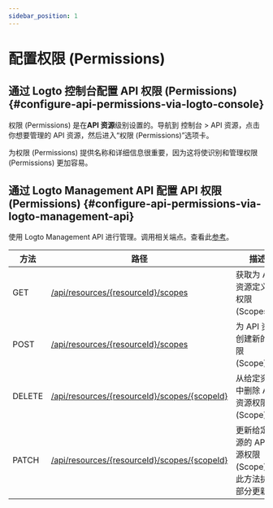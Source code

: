 ```yaml
---
sidebar_position: 1
---
```


# 配置权限 (Permissions)

## 通过 Logto 控制台配置 API 权限 (Permissions) \{#configure-api-permissions-via-logto-console}

权限 (Permissions) 是在**API 资源**级别设置的。导航到 <CloudLink to="/api-resources">控制台 > API 资源</CloudLink>，点击你想要管理的 API 资源，然后进入“权限 (Permissions)”选项卡。

为权限 (Permissions) 提供名称和详细信息很重要，因为这将使识别和管理权限 (Permissions) 更加容易。

## 通过 Logto Management API 配置 API 权限 (Permissions) \{#configure-api-permissions-via-logto-management-api}

使用 Logto Management API 进行管理。调用相关端点。查看此[参考](https://openapi.logto.io/operation/operation-listresourcescopes)。

| 方法   | 路径                                                                                                                 | 描述                                                      |
| ------ | -------------------------------------------------------------------------------------------------------------------- | --------------------------------------------------------- |
| GET    | [/api/resources/\{resourceId\}/scopes](https://openapi.logto.io/operation/operation-listresourcescopes)              | 获取为 API 资源定义的权限 (Scopes)。                      |
| POST   | [/api/resources/\{resourceId\}/scopes](https://openapi.logto.io/operation/operation-createresourcescope)             | 为 API 资源创建新的权限 (Scope)。                         |
| DELETE | [/api/resources/\{resourceId\}/scopes/\{scopeId\}](https://openapi.logto.io/operation/operation-deleteresourcescope) | 从给定资源中删除 API 资源权限 (Scope)。                   |
| PATCH  | [/api/resources/\{resourceId\}/scopes/\{scopeId\}](https://openapi.logto.io/operation/operation-updateresourcescope) | 更新给定资源的 API 资源权限 (Scope)。此方法执行部分更新。 |
